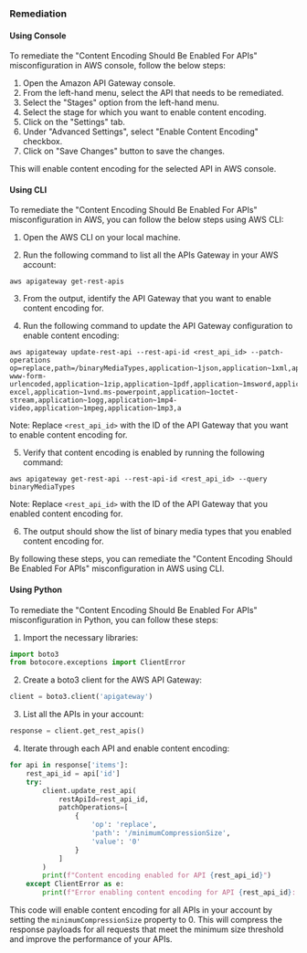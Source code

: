 ### Remediation

#### Using Console

To remediate the "Content Encoding Should Be Enabled For APIs" misconfiguration in AWS console, follow the below steps:

1. Open the Amazon API Gateway console.
2. From the left-hand menu, select the API that needs to be remediated.
3. Select the "Stages" option from the left-hand menu.
4. Select the stage for which you want to enable content encoding.
5. Click on the "Settings" tab.
6. Under "Advanced Settings", select "Enable Content Encoding" checkbox.
7. Click on "Save Changes" button to save the changes.

This will enable content encoding for the selected API in AWS console.

#### Using CLI

To remediate the "Content Encoding Should Be Enabled For APIs" misconfiguration in AWS, you can follow the below steps using AWS CLI:

1. Open the AWS CLI on your local machine.

2. Run the following command to list all the APIs Gateway in your AWS account:

```
aws apigateway get-rest-apis
```

3. From the output, identify the API Gateway that you want to enable content encoding for.

4. Run the following command to update the API Gateway configuration to enable content encoding:

```
aws apigateway update-rest-api --rest-api-id <rest_api_id> --patch-operations op=replace,path=/binaryMediaTypes,application~1json,application~1xml,application~1x-www-form-urlencoded,application~1zip,application~1pdf,application~1msword,application~1vnd.ms-excel,application~1vnd.ms-powerpoint,application~1octet-stream,application~1ogg,application~1mp4-video,application~1mpeg,application~1mp3,a
```

Note: Replace `<rest_api_id>` with the ID of the API Gateway that you want to enable content encoding for.

5. Verify that content encoding is enabled by running the following command:

```
aws apigateway get-rest-api --rest-api-id <rest_api_id> --query binaryMediaTypes
```

Note: Replace `<rest_api_id>` with the ID of the API Gateway that you enabled content encoding for.

6. The output should show the list of binary media types that you enabled content encoding for.

By following these steps, you can remediate the "Content Encoding Should Be Enabled For APIs" misconfiguration in AWS using CLI.

#### Using Python

To remediate the "Content Encoding Should Be Enabled For APIs" misconfiguration in Python, you can follow these steps:

1. Import the necessary libraries:
```python
import boto3
from botocore.exceptions import ClientError
```

2. Create a boto3 client for the AWS API Gateway:
```python
client = boto3.client('apigateway')
```

3. List all the APIs in your account:
```python
response = client.get_rest_apis()
```

4. Iterate through each API and enable content encoding:
```python
for api in response['items']:
    rest_api_id = api['id']
    try:
        client.update_rest_api(
            restApiId=rest_api_id,
            patchOperations=[
                {
                    'op': 'replace',
                    'path': '/minimumCompressionSize',
                    'value': '0'
                }
            ]
        )
        print(f"Content encoding enabled for API {rest_api_id}")
    except ClientError as e:
        print(f"Error enabling content encoding for API {rest_api_id}: {e}")
```

This code will enable content encoding for all APIs in your account by setting the `minimumCompressionSize` property to 0. This will compress the response payloads for all requests that meet the minimum size threshold and improve the performance of your APIs.

